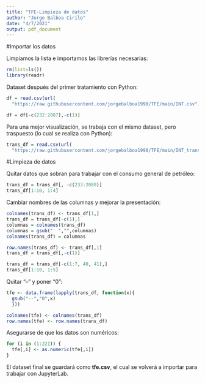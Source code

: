 ```yaml
---
title: "TFE-Limpieza de datos"
author: "Jorge Balboa Cirilo"
date: "4/7/2021"
output: pdf_document
---
```


#Importar los datos

Limpiamos la lista e importamos las librerías necesarias:
```r
rm(list=ls())
library(readr)
```

Dataset después del primer tratamiento con Python:
```r
df = read.csv(url(
  "https://raw.githubusercontent.com/jorgebalboa1998/TFE/main/INT.csv"))

df = df[-c(232:2087),-c(1)]
```

Para una mejor visualización, se trabaja con el mismo dataset, pero traspuesto (lo cual se realiza con Python):
```r
trans_df = read.csv(url(
  "https://raw.githubusercontent.com/jorgebalboa1998/TFE/main/INT_trans.csv"))
```

#Limpieza de datos

Quitar datos que sobran para trabajar con el consumo general de petróleo:
```r
trans_df = trans_df[, -c(233:2088)]
trans_df[1:10, 1:4]
```

Cambiar nombres de las columnas y mejorar la presentación:
```r
colnames(trans_df) <- trans_df[1,]
trans_df = trans_df[-c(1),]
columnas = colnames(trans_df)
columnas = gsub("  ","",columnas)
colnames(trans_df) = columnas

row.names(trans_df) <- trans_df[,1]
trans_df = trans_df[,-c(1)]

trans_df = trans_df[-c(1:7, 40, 41),]
trans_df[1:10, 1:5]
```

Quitar "--" y poner "0":
```r
tfe <- data.frame(lapply(trans_df, function(x){
  gsub("--","0",x)
  }))

colnames(tfe) <- colnames(trans_df)
row.names(tfe) <- row.names(trans_df)
```

Asegurarse de que los datos son numéricos:
```r
for (i in (1:221)) {
  tfe[,i] <- as.numeric(tfe[,i])
}
```

El dataset final se guardará como __tfe.csv__, el cual se volverá a importar para trabajar con JupyterLab.









